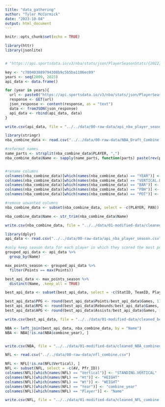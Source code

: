 ```yaml
---
title: "data_gathering"
author: "Tyler McCormick"
date: "2023-10-04"
output: html_document
---
```


```r
knitr::opts_chunk$set(echo = TRUE)
```


```r
library(httr)
library(jsonlite)


# "https://api.sportsdata.io/v3/nba/stats/json/PlayerSeasonStats/{2022}?key="

key <- "c780403889794308b9c5b5ba1106ec09"
years <- seq(2009, 2023)
api_data <- data.frame()

for (year in years){
  url <- paste0("https://api.sportsdata.io/v3/nba/stats/json/PlayerSeasonStats/", year, "?key=", key)
  response <- GET(url)
  json_response <- content(response, as = "text")
  data <- fromJSON(json_response)
  api_data <- rbind(api_data, data)
}

write.csv(api_data, file = "../../data/00-raw-data/api_nba_player_season.csv")
```

```r
library(stringr)
nba_combine_data <- read.csv("../../data/00-raw-data/NBA_Draft_Combine.csv")

#reformat names 
name_parts <- strsplit(nba_combine_data$PLAYER, ",")
nba_combine_data$Name <- sapply(name_parts, function(parts) paste(rev(parts), collapse = " "))


#rename columns
colnames(nba_combine_data)[which(names(nba_combine_data) == "YEAR")] <- "combine_year"
colnames(nba_combine_data)[which(names(nba_combine_data) == "VERTICAL.LEAP")] <- "MAX.VERTICAL"
colnames(nba_combine_data)[which(names(nba_combine_data) == "BAR")] <- "WINGSPAN.HEIGHT.RATIO"
colnames(nba_combine_data)[which(names(nba_combine_data) == "PBH")] <- "STANDING.TOUCH"
colnames(nba_combine_data)[which(names(nba_combine_data) == "PDT")] <- "MAX.TOUCH"

#remove unwanted columns
nba_combine_data <- subset(nba_combine_data, select = -c(PLAYER, PAN))

nba_combine_data$Name <- str_trim(nba_combine_data$Name)

write.csv(nba_combine_data, file = "../../data/01-modified-data/cleaned_nba_combine.csv")

```

```r
library(dplyr)
api_data <- read.csv("../../data/00-raw-data/api_nba_player_season.csv")

#only keep season data for each player in which they scored the most points
grouped_api_data <- api_data %>%
  group_by(Name)

max_points_season <- grouped_api_data %>%
  filter(Points == max(Points))

best_api_data <- max_points_season %>%
  distinct(Name, .keep_all = TRUE)

best_api_data <- subset(best_api_data, select = -c(StatID, TeamID, PlayerID, SeasonType, GlobalTeamID, Updated, Seconds, FantasyPointsDraftKings, FantasyPointsYahoo, FantasyPointsFanDuel, FantasyPointsFantasyDraft, IsClosed, LineupConfirmed, LineupStatus))

best_api_data$PPG <- round(best_api_data$Points/best_api_data$Games, 1)
best_api_data$RPG <- round(best_api_data$Rebounds/best_api_data$Games, 1)
best_api_data$APG <- round(best_api_data$Assists/best_api_data$Games, 1)

write.csv(best_api_data, file = "../../data/01-modified-data/cleaned_best_NBA_season_player.csv")


```

```r


NBA <- left_join(best_api_data, nba_combine_data, by = "Name")
NBA <- NBA[!is.na(NBA$combine_year), ]


write.csv(NBA, file = "../../data/01-modified-data/cleaned_NBA_combined.csv")


```

```r

NFL <- read.csv("../../data/00-raw-data/nfl_combine.csv")

NFL <- NFL[!is.na(NFL$Vertical), ]
NFL <- subset(NFL, select = -c(AV, Pfr_ID))
colnames(NFL)[which(names(NFL) == "Vertical")] <- "STANDING.VERTICAL"
colnames(NFL)[which(names(NFL) == "Ht")] <- "HEIGHT"
colnames(NFL)[which(names(NFL) == "Wt")] <- "WEIGHT"
colnames(NFL)[which(names(NFL) == "Year")] <- "combine_year"
colnames(NFL)[which(names(NFL) == "Player")] <- "Name"

write.csv(NFL, file = "../../data/01-modified-data/cleaned_NFL_combine.csv")
```

